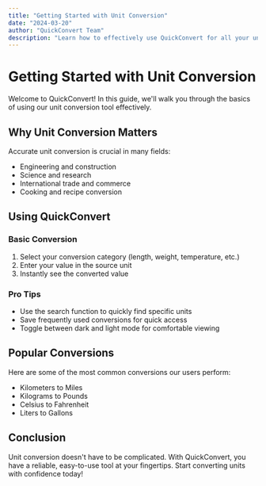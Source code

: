 ```yaml
---
title: "Getting Started with Unit Conversion"
date: "2024-03-20"
author: "QuickConvert Team"
description: "Learn how to effectively use QuickConvert for all your unit conversion needs"
---
```


# Getting Started with Unit Conversion

Welcome to QuickConvert! In this guide, we'll walk you through the basics of using our unit conversion tool effectively.

## Why Unit Conversion Matters

Accurate unit conversion is crucial in many fields:

- Engineering and construction
- Science and research
- International trade and commerce
- Cooking and recipe conversion

## Using QuickConvert

### Basic Conversion

1. Select your conversion category (length, weight, temperature, etc.)
2. Enter your value in the source unit
3. Instantly see the converted value

### Pro Tips

- Use the search function to quickly find specific units
- Save frequently used conversions for quick access
- Toggle between dark and light mode for comfortable viewing

## Popular Conversions

Here are some of the most common conversions our users perform:

- Kilometers to Miles
- Kilograms to Pounds
- Celsius to Fahrenheit
- Liters to Gallons

## Conclusion

Unit conversion doesn't have to be complicated. With QuickConvert, you have a reliable, easy-to-use tool at your fingertips. Start converting units with confidence today!
